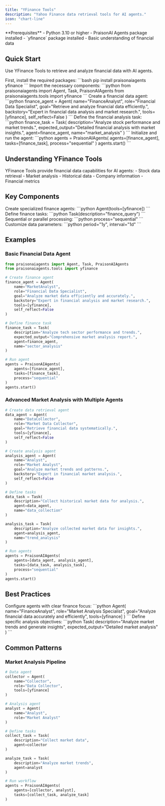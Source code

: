 ```yaml
---
title: "YFinance Tools"
description: "Yahoo Finance data retrieval tools for AI agents."
icon: "chart-line"
---
```


<Note>
  **Prerequisites**
  - Python 3.10 or higher
  - PraisonAI Agents package installed
  - `yfinance` package installed
  - Basic understanding of financial data
</Note>

## Quick Start

Use YFinance Tools to retrieve and analyze financial data with AI agents.

<Steps>
  <Step title="Install Dependencies">
    First, install the required packages:
    ```bash
    pip install praisonaiagents yfinance
    ```
  </Step>

  <Step title="Import Components">
    Import the necessary components:
    ```python
    from praisonaiagents import Agent, Task, PraisonAIAgents
    from praisonaiagents.tools import yfinance
    ```
  </Step>

  <Step title="Create Agent">
    Create a financial data agent:
    ```python
    finance_agent = Agent(
        name="FinanceAnalyst",
        role="Financial Data Specialist",
        goal="Retrieve and analyze financial data efficiently.",
        backstory="Expert in financial data analysis and market research.",
        tools=[yfinance],
        self_reflect=False
    )
    ```
  </Step>

  <Step title="Define Task">
    Define the financial analysis task:
    ```python
    finance_task = Task(
        description="Analyze stock performance and market trends.",
        expected_output="Detailed financial analysis with market insights.",
        agent=finance_agent,
        name="market_analysis"
    )
    ```
  </Step>

  <Step title="Run Agent">
    Initialize and run the agent:
    ```python
    agents = PraisonAIAgents(
        agents=[finance_agent],
        tasks=[finance_task],
        process="sequential"
    )
    agents.start()
    ```
  </Step>
</Steps>

## Understanding YFinance Tools

<Card title="What are YFinance Tools?" icon="question">
  YFinance Tools provide financial data capabilities for AI agents:
  - Stock data retrieval
  - Market analysis
  - Historical data
  - Company information
  - Financial metrics
</Card>

## Key Components

<CardGroup cols={2}>
  <Card title="Finance Agent" icon="user-robot">
    Create specialized finance agents:
    ```python
    Agent(tools=[yfinance])
    ```
  </Card>
  <Card title="Finance Task" icon="list-check">
    Define finance tasks:
    ```python
    Task(description="finance_query")
    ```
  </Card>
  <Card title="Process Types" icon="arrows-split-up-and-left">
    Sequential or parallel processing:
    ```python
    process="sequential"
    ```
  </Card>
  <Card title="Finance Options" icon="sliders">
    Customize data parameters:
    ```python
    period="1y", interval="1d"
    ```
  </Card>
</CardGroup>

## Examples

### Basic Financial Data Agent

```python
from praisonaiagents import Agent, Task, PraisonAIAgents
from praisonaiagents.tools import yfinance

# Create finance agent
finance_agent = Agent(
    name="MarketAnalyst",
    role="Financial Data Specialist",
    goal="Analyze market data efficiently and accurately.",
    backstory="Expert in financial analysis and market research.",
    tools=[yfinance],
    self_reflect=False
)

# Define finance task
finance_task = Task(
    description="Analyze tech sector performance and trends.",
    expected_output="Comprehensive market analysis report.",
    agent=finance_agent,
    name="sector_analysis"
)

# Run agent
agents = PraisonAIAgents(
    agents=[finance_agent],
    tasks=[finance_task],
    process="sequential"
)
agents.start()
```

### Advanced Market Analysis with Multiple Agents

```python
# Create data retrieval agent
data_agent = Agent(
    name="DataCollector",
    role="Market Data Collector",
    goal="Retrieve financial data systematically.",
    tools=[yfinance],
    self_reflect=False
)

# Create analysis agent
analysis_agent = Agent(
    name="Analyst",
    role="Market Analyst",
    goal="Analyze market trends and patterns.",
    backstory="Expert in financial market analysis.",
    self_reflect=False
)

# Define tasks
data_task = Task(
    description="Collect historical market data for analysis.",
    agent=data_agent,
    name="data_collection"
)

analysis_task = Task(
    description="Analyze collected market data for insights.",
    agent=analysis_agent,
    name="trend_analysis"
)

# Run agents
agents = PraisonAIAgents(
    agents=[data_agent, analysis_agent],
    tasks=[data_task, analysis_task],
    process="sequential"
)
agents.start()
```

## Best Practices

<AccordionGroup>
  <Accordion title="Agent Configuration">
    Configure agents with clear finance focus:
    ```python
    Agent(
        name="FinanceAnalyst",
        role="Market Analysis Specialist",
        goal="Analyze financial data accurately and efficiently",
        tools=[yfinance]
    )
    ```
  </Accordion>

  <Accordion title="Task Definition">
    Define specific analysis objectives:
    ```python
    Task(
        description="Analyze market trends and generate insights",
        expected_output="Detailed market analysis"
    )
    ```
  </Accordion>
</AccordionGroup>

## Common Patterns

### Market Analysis Pipeline
```python
# Data agent
collector = Agent(
    name="Collector",
    role="Data Collector",
    tools=[yfinance]
)

# Analysis agent
analyst = Agent(
    name="Analyst",
    role="Market Analyst"
)

# Define tasks
collect_task = Task(
    description="Collect market data",
    agent=collector
)

analyze_task = Task(
    description="Analyze market trends",
    agent=analyst
)

# Run workflow
agents = PraisonAIAgents(
    agents=[collector, analyst],
    tasks=[collect_task, analyze_task]
)
